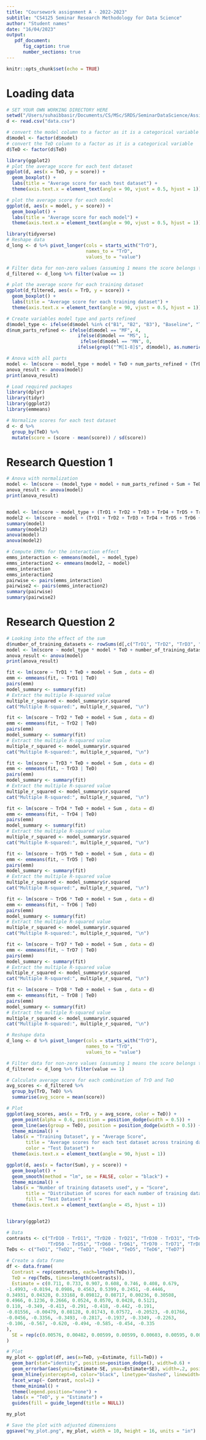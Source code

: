 ```yaml
---
title: "Coursework assignment A - 2022-2023"
subtitle: "CS4125 Seminar Research Methodology for Data Science"
author: "Student names"
date: "16/04/2023"
output:
   pdf_document:
      fig_caption: true
      number_sections: true 
---
```


```r
knitr::opts_chunk$set(echo = TRUE)
```


\tableofcontents

# Loading data
```r
# SET YOUR OWN WORKING DIRECTORY HERE
setwd("/Users/suhaibbasir/Documents/CS/MSc/SRDS/SeminarDataScience/Assignment_2")
d <- read.csv("data.csv")
```


```r
# convert the model column to a factor as it is a categorical variable
d$model <- factor(d$model)
# convert the TeD column to a factor as it is a categorical variable
d$TeD <- factor(d$TeD)
```

```r
library(ggplot2)
# plot the average score for each test dataset
ggplot(d, aes(x = TeD, y = score)) +
  geom_boxplot() +
  labs(title = "Average score for each test dataset") +
  theme(axis.text.x = element_text(angle = 90, vjust = 0.5, hjust = 1))

# plot the average score for each model
ggplot(d, aes(x = model, y = score)) +
  geom_boxplot() +
  labs(title = "Average score for each model") +
  theme(axis.text.x = element_text(angle = 90, vjust = 0.5, hjust = 1))

library(tidyverse)
# Reshape data
d_long <- d %>% pivot_longer(cols = starts_with("TrD"),
                             names_to = "TrD",
                             values_to = "value")

# Filter data for non-zero values (assuming 1 means the score belongs to that training dataset)
d_filtered <- d_long %>% filter(value == 1)

# plot the average score for each training dataset
ggplot(d_filtered, aes(x = TrD, y = score)) +
  geom_boxplot() +
  labs(title = "Average score for each training dataset") +
  theme(axis.text.x = element_text(angle = 90, vjust = 0.5, hjust = 1))

```

```r
# Create variables model type and parts refined
d$model_type <- ifelse(d$model %in% c("B1", "B2", "B3"), "Baseline", "Transfer_Learning")
d$num_parts_refined <- ifelse(d$model == "MF", 4,
                          ifelse(d$model == "MS", 1,
                           ifelse(d$model == "MN", 0,
                          ifelse(grepl("^M[1-8]$", d$model), as.numeric(substr(d$model, 2, 2)), 0))))
```

```r
# Anova with all parts
model <- lm(score ~ model_type + model + TeD + num_parts_refined + (TrD1 + TrD2 + TrD3 + TrD4 + TrD5 + TrD6 + TrD7 + TrD8) + Sum , data = d)
anova_result <- anova(model)
print(anova_result)
```

```r
# Load required packages
library(dplyr)
library(tidyr)
library(ggplot2)
library(emmeans)
```
```r
# Normalize scores for each test dataset
d <- d %>%
  group_by(TeD) %>%
  mutate(score = (score - mean(score)) / sd(score))
```
# Research Question 1
```r
# Anova with normalization
model <- lm(score ~ (model_type + model + num_parts_refined + Sum + TeD) * (TrD1 + TrD2 + TrD3 + TrD4 + TrD5 + TrD6 + TrD7 + TrD8) , data = d)
anova_result <- anova(model)
print(anova_result)


model <- lm(score ~ model_type + (TrD1 + TrD2 + TrD3 + TrD4 + TrD5 + TrD6 + TrD7 + TrD8), data = d)
model2 <- lm(score ~ model + (TrD1 + TrD2 + TrD3 + TrD4 + TrD5 + TrD6 + TrD7 + TrD8), data = d)
summary(model)
summary(model2)
anova(model)
anova(model2)

# Compute EMMs for the interaction effect
emms_interaction <- emmeans(model, ~ model_type)
emms_interaction2 <- emmeans(model2, ~ model)
emms_interaction
emms_interaction2
pairwise <- pairs(emms_interaction)
pairwise2 <- pairs(emms_interaction2)
summary(pairwise)
summary(pairwise2)
```
# Research Question 2
```r
# Looking into the effect of the sum
d$number_of_training_datasets <- rowSums(d[,c("TrD1", "TrD2", "TrD3", "TrD4", "TrD5", "TrD6", "TrD7", "TrD8")])
model <- lm(score ~ model_type * model * TeD + number_of_training_datasets, data = d)
anova_result <- anova(model)
print(anova_result)

fit <- lm(score ~ TrD1 * TeD + model + Sum , data = d)
emm <- emmeans(fit, ~ TrD1 | TeD)
pairs(emm)
model_summary <- summary(fit)
# Extract the multiple R-squared value
multiple_r_squared <- model_summary$r.squared
cat("Multiple R-squared:", multiple_r_squared, "\n")

fit <- lm(score ~ TrD2 * TeD + model + Sum , data = d)
emm <- emmeans(fit, ~ TrD2 | TeD)
pairs(emm)
model_summary <- summary(fit)
# Extract the multiple R-squared value
multiple_r_squared <- model_summary$r.squared
cat("Multiple R-squared:", multiple_r_squared, "\n")

fit <- lm(score ~ TrD3 * TeD + model + Sum , data = d)
emm <- emmeans(fit, ~ TrD3 | TeD)
pairs(emm)
model_summary <- summary(fit)
# Extract the multiple R-squared value
multiple_r_squared <- model_summary$r.squared
cat("Multiple R-squared:", multiple_r_squared, "\n")

fit <- lm(score ~ TrD4 * TeD + model + Sum , data = d)
emm <- emmeans(fit, ~ TrD4 | TeD)
pairs(emm)
model_summary <- summary(fit)
# Extract the multiple R-squared value
multiple_r_squared <- model_summary$r.squared
cat("Multiple R-squared:", multiple_r_squared, "\n")

fit <- lm(score ~ TrD5 * TeD + model + Sum , data = d)
emm <- emmeans(fit, ~ TrD5 | TeD)
pairs(emm)
model_summary <- summary(fit)
# Extract the multiple R-squared value
multiple_r_squared <- model_summary$r.squared
cat("Multiple R-squared:", multiple_r_squared, "\n")

fit <- lm(score ~ TrD6 * TeD + model + Sum , data = d)
emm <- emmeans(fit, ~ TrD6 | TeD)
pairs(emm)
model_summary <- summary(fit)
# Extract the multiple R-squared value
multiple_r_squared <- model_summary$r.squared
cat("Multiple R-squared:", multiple_r_squared, "\n")

fit <- lm(score ~ TrD7 * TeD + model + Sum , data = d)
emm <- emmeans(fit, ~ TrD7 | TeD)
pairs(emm)
model_summary <- summary(fit)
# Extract the multiple R-squared value
multiple_r_squared <- model_summary$r.squared
cat("Multiple R-squared:", multiple_r_squared, "\n")

fit <- lm(score ~ TrD8 * TeD + model + Sum , data = d)
emm <- emmeans(fit, ~ TrD8 | TeD)
pairs(emm)
model_summary <- summary(fit)
# Extract the multiple R-squared value
multiple_r_squared <- model_summary$r.squared
cat("Multiple R-squared:", multiple_r_squared, "\n")

# Reshape data
d_long <- d %>% pivot_longer(cols = starts_with("TrD"),
                             names_to = "TrD",
                             values_to = "value")

# Filter data for non-zero values (assuming 1 means the score belongs to that training dataset)
d_filtered <- d_long %>% filter(value == 1)

# Calculate average score for each combination of TrD and TeD
avg_scores <- d_filtered %>%
  group_by(TrD, TeD) %>%
  summarise(avg_score = mean(score))

# Plot
ggplot(avg_scores, aes(x = TrD, y = avg_score, color = TeD)) +
  geom_point(alpha = 0.6, position = position_dodge(width = 0.5)) +
  geom_line(aes(group = TeD), position = position_dodge(width = 0.5)) +
  theme_minimal() +
  labs(x = "Training Dataset", y = "Average Score",
       title = "Average scores for each test dataset across training datasets",
       color = "Test Dataset") +
  theme(axis.text.x = element_text(angle = 90, hjust = 1))

ggplot(d, aes(x = factor(Sum), y = score)) +
  geom_boxplot() +
  geom_smooth(method = "lm", se = FALSE, color = "black") +
  theme_minimal() +
  labs(x = "Number of training datasets used", y = "Score",
       title = "Distribution of scores for each number of training datasets used",
       fill = "Test Dataset") +
  theme(axis.text.x = element_text(angle = 45, hjust = 1))


library(ggplot2)

# Data
contrasts <- c("TrD10 - TrD11", "TrD20 - TrD21", "TrD30 - TrD31", "TrD40 - TrD41",
               "TrD50 - TrD51", "TrD60 - TrD61", "TrD70 - TrD71", "TrD80 - TrD81")
TeDs <- c("TeD1", "TeD2", "TeD3", "TeD4", "TeD5", "TeD6", "TeD7")

# Create a data frame
df <- data.frame(
  Contrast = rep(contrasts, each=length(TeDs)),
  TeD = rep(TeDs, times=length(contrasts)),
  Estimate = c(0.711, 0.733, 0.907, 0.608, 0.746, 0.408, 0.679,
-1.4993, -0.0194, 0.0986, 0.4563, 0.5399, 0.2451, -0.4446,
0.34931, 0.04320, 0.33168, 0.09812, 0.08717, 0.00236, 0.30508,
0.4966, 0.1236, 0.2666, 0.0524, 0.0570, 0.0428, 0.5121,
0.110, -0.349, -0.413, -0.291, -0.418, -0.442, -0.191,
-0.01556, -0.00479, 0.08128, 0.01743, 0.07572, -0.20523, -0.01766,
-0.0456, -0.3356, -0.3493, -0.2817, -0.1937, -0.3349, -0.2263,
-0.106, -0.567, -0.620, -0.494, -0.585, -0.454, -0.335
),
  SE = rep(c(0.00576, 0.00482, 0.00599, 0.00599, 0.00603, 0.00595, 0.00599, 0.00586), each=length(TeDs))
)

# Plot
my_plot <- ggplot(df, aes(x=TeD, y=Estimate, fill=TeD)) +
  geom_bar(stat="identity", position=position_dodge(), width=0.6) +
  geom_errorbar(aes(ymin=Estimate-SE, ymax=Estimate+SE), width=.2, position=position_dodge(.6)) +
  geom_hline(yintercept=0, color="black", linetype="dashed", linewidth=1) +
  facet_wrap(~ Contrast, ncol=1) +
  theme_minimal() +
  theme(legend.position="none") +
  labs(x = "TeD", y = "Estimate") +
  guides(fill = guide_legend(title = NULL))

my_plot

# Save the plot with adjusted dimensions
ggsave("my_plot.png", my_plot, width = 10, height = 16, units = "in")
```

